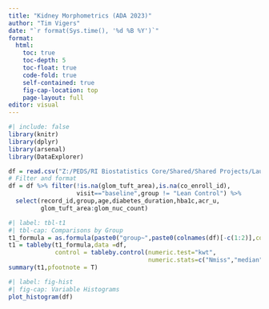 ```yaml
---
title: "Kidney Morphometrics (ADA 2023)"
author: "Tim Vigers"
date: "`r format(Sys.time(), '%d %B %Y')`"
format:
  html:
    toc: true
    toc-depth: 5
    toc-float: true
    code-fold: true
    self-contained: true
    fig-cap-location: top
    page-layout: full
editor: visual
---
```


```r
#| include: false
library(knitr)
library(dplyr)
library(arsenal)
library(DataExplorer)
```

```r
df = read.csv("Z:/PEDS/RI Biostatistics Core/Shared/Shared Projects/Laura/Peds Endo/Petter Bjornstad/Kidney Morphometrics/ADA 2023/Data_Cleaned/harmonized_latest_value.csv",na.strings = "")
# Filter and format
df = df %>% filter(!is.na(glom_tuft_area),is.na(co_enroll_id),
                   visit=="baseline",group != "Lean Control") %>%
  select(record_id,group,age,diabetes_duration,hba1c,acr_u,
         glom_tuft_area:glom_nuc_count)
```

```r
#| label: tbl-t1
#| tbl-cap: Comparisons by Group
t1_formula = as.formula(paste0("group~",paste0(colnames(df)[-c(1:2)],collapse = "+")))
t1 = tableby(t1_formula,data =df, 
             control = tableby.control(numeric.test="kwt",
                                       numeric.stats=c("Nmiss","median", "q1q3","range")))
summary(t1,pfootnote = T)
```

```r
#| label: fig-hist
#| fig-cap: Variable Histograms
plot_histogram(df)
```
